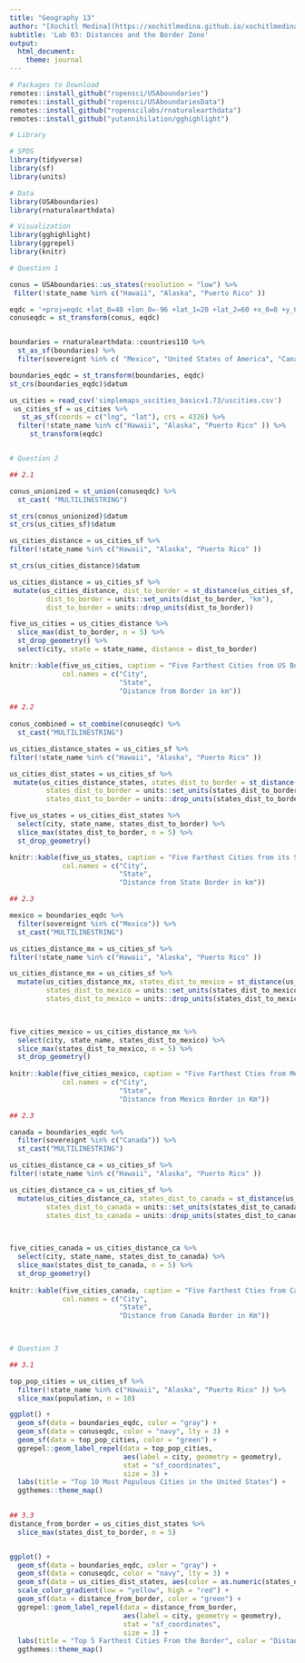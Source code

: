 ```yaml
---
title: "Geography 13"
author: "[Xochitl Medina](https://xochitlmedina.github.io/xochitlmedina/index.html)"
subtitle: 'Lab 03: Distances and the Border Zone'
output:
  html_document:
    theme: journal
---
```

```r

# Packages to Download
remotes::install_github("ropensci/USAboundaries")
remotes::install_github("ropensci/USAboundariesData")
remotes::install_github("ropenscilabs/rnaturalearthdata")
remotes::install_github("yutannihilation/gghighlight")
```

```r
# Library

# SPDS
library(tidyverse)
library(sf)
library(units)

# Data
library(USAboundaries)
library(rnaturalearthdata)

# Visualization
library(gghighlight)
library(ggrepel)
library(knitr)

```

```r
# Question 1

conus = USAboundaries::us_states(resolution = "low") %>%
 filter(!state_name %in% c("Hawaii", "Alaska", "Puerto Rico" ))

eqdc = '+proj=eqdc +lat_0=40 +lon_0=-96 +lat_1=20 +lat_2=60 +x_0=0 +y_0=0 +datum=NAD83 +units=m +no_defs'
conuseqdc = st_transform(conus, eqdc)


boundaries = rnaturalearthdata::countries110 %>%
  st_as_sf(boundaries) %>%
  filter(sovereignt %in% c( "Mexico", "United States of America", "Canada" ))

boundaries_eqdc = st_transform(boundaries, eqdc)
st_crs(boundaries_eqdc)$datum

us_cities = read_csv('simplemaps_uscities_basicv1.73/uscities.csv') 
 us_cities_sf = us_cities %>%
   st_as_sf(coords = c("lng", "lat"), crs = 4326) %>%
  filter(!state_name %in% c("Hawaii", "Alaska", "Puerto Rico" )) %>%
     st_transform(eqdc)



```
```r
# Question 2

## 2.1

conus_unionized = st_union(conuseqdc) %>%
  st_cast( "MULTILINESTRING") 

st_crs(conus_unionized)$datum
st_crs(us_cities_sf)$datum

us_cities_distance = us_cities_sf %>%
filter(!state_name %in% c("Hawaii", "Alaska", "Puerto Rico" ))

st_crs(us_cities_distance)$datum

us_cities_distance = us_cities_sf %>%
 mutate(us_cities_distance, dist_to_border = st_distance(us_cities_sf, conus_unionized),
         dist_to_border = units::set_units(dist_to_border, "km"), 
         dist_to_border = units::drop_units(dist_to_border)) 

five_us_cities = us_cities_distance %>%
  slice_max(dist_to_border, n = 5) %>%
  st_drop_geometry() %>%
  select(city, state = state_name, distance = dist_to_border) 

knitr::kable(five_us_cities, caption = "Five Farthest Cities from US Border",
             col.names = c("City",
                           "State",
                           "Distance from Border in km"))
```

``` r

## 2.2
  
conus_combined = st_combine(conuseqdc) %>% 
  st_cast("MULTILINESTRING")

us_cities_distance_states = us_cities_sf %>%
filter(!state_name %in% c("Hawaii", "Alaska", "Puerto Rico" ))

us_cities_dist_states = us_cities_sf %>%
 mutate(us_cities_distance_states, states_dist_to_border = st_distance(us_cities_sf, conus_combined),
         states_dist_to_border = units::set_units(states_dist_to_border, "km"), 
         states_dist_to_border = units::drop_units(states_dist_to_border)) 

five_us_states = us_cities_dist_states %>% 
  select(city, state_name, states_dist_to_border) %>% 
  slice_max(states_dist_to_border, n = 5) %>% 
  st_drop_geometry()

knitr::kable(five_us_states, caption = "Five Farthest Cities from its State Border",
             col.names = c("City",
                           "State",
                           "Distance from State Border in km"))
```
```r

## 2.3

mexico = boundaries_eqdc %>% 
  filter(sovereignt %in% c("Mexico")) %>% 
  st_cast("MULTILINESTRING")

us_cities_distance_mx = us_cities_sf %>%
filter(!state_name %in% c("Hawaii", "Alaska", "Puerto Rico" ))

us_cities_distance_mx = us_cities_sf %>%
  mutate(us_cities_distance_mx, states_dist_to_mexico = st_distance(us_cities_sf,mexico),
         states_dist_to_mexico = units::set_units(states_dist_to_mexico, "km"), 
         states_dist_to_mexico = units::drop_units(states_dist_to_mexico)) 

  

five_cities_mexico = us_cities_distance_mx %>% 
  select(city, state_name, states_dist_to_mexico) %>% 
  slice_max(states_dist_to_mexico, n = 5) %>% 
  st_drop_geometry()
  
knitr::kable(five_cities_mexico, caption = "Five Farthest Cties from Mexico Border",
             col.names = c("City",
                           "State",
                           "Distance from Mexico Border in Km"))
```

``` r

## 2.3

canada = boundaries_eqdc %>% 
  filter(sovereignt %in% c("Canada")) %>% 
  st_cast("MULTILINESTRING")

us_cities_distance_ca = us_cities_sf %>%
filter(!state_name %in% c("Hawaii", "Alaska", "Puerto Rico" ))

us_cities_distance_ca = us_cities_sf %>%
  mutate(us_cities_distance_ca, states_dist_to_canada = st_distance(us_cities_sf, canada),
         states_dist_to_canada = units::set_units(states_dist_to_canada, "km"), 
         states_dist_to_canada = units::drop_units(states_dist_to_canada)) 

  

five_cities_canada = us_cities_distance_ca %>% 
  select(city, state_name, states_dist_to_canada) %>% 
  slice_max(states_dist_to_canada, n = 5) %>% 
  st_drop_geometry()
  
knitr::kable(five_cities_canada, caption = "Five Farthest Cties from Canda Border",
             col.names = c("City",
                           "State",
                           "Distance from Canada Border in Km"))

  
```
```r
# Question 3

## 3.1

top_pop_cities = us_cities_sf %>%
  filter(!state_name %in% c("Hawaii", "Alaska", "Puerto Rico" )) %>%
  slice_max(population, n = 10)

ggplot() +
  geom_sf(data = boundaries_eqdc, color = "gray") +
  geom_sf(data = conuseqdc, color = "navy", lty = 3) +
  geom_sf(data = top_pop_cities, color = "green") +
  ggrepel::geom_label_repel(data = top_pop_cities,
                            aes(label = city, geometry = geometry),
                            stat = "sf_coordinates",
                            size = 3) +
  labs(title = "Top 10 Most Populous Cities in the United States") + 
  ggthemes::theme_map() 
 
```
``` r
## 3.3
distance_from_border = us_cities_dist_states %>%
  slice_max(states_dist_to_border, n = 5)


ggplot() +
  geom_sf(data = boundaries_eqdc, color = "gray") +
  geom_sf(data = conuseqdc, color = "navy", lty = 3) +
  geom_sf(data = us_cities_dist_states, aes(color = as.numeric(states_dist_to_border)), size = 0.1) +
  scale_color_gradient(low = "yellow", high = "red") +
  geom_sf(data = distance_from_border, color = "green") +
  ggrepel::geom_label_repel(data = distance_from_border,
                            aes(label = city, geometry = geometry),
                            stat = "sf_coordinates",
                            size = 3) +
  labs(title = "Top 5 Farthest Cities From the Border", color = "Distance (Km)") + 
  ggthemes::theme_map() 


```
